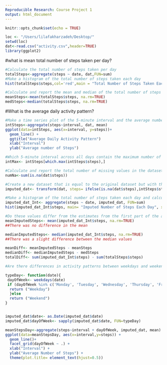 ```yaml
---
Reproducible Research: Course Project 1
output: html_document
---
```


```r
knitr::opts_chunk$set(echo = TRUE)
```



```r
loc <- "/Users/lilafakharzadeh/Desktop/"
setwd(loc)
dat<-read.csv("activity.csv",header=TRUE)
library(ggplot2)
```

#what is mean total number of steps taken per day?

```r
#Calculate the total number of steps taken per day
totalSteps<-aggregate(steps ~ date, dat,FUN=sum)
#Make a histogram of the total number of steps taken each day
hist(totalSteps$steps,col='red',main = "Total Number of Steps Taken Each Day", xlab = "Number of Steps")
```

```r
#Calculate and report the mean and median of the total number of steps taken per day
meanSteps<-mean(totalSteps$steps, na.rm=TRUE)
medSteps<-median(totalSteps$steps, na.rm=TRUE)
```
#What is the average daily activity pattern?
```r
#Make a time series plot of the 5-minute interval and the average number of steps taken averaged across all days
intSteps<-aggregate(steps~interval, dat, mean)
ggplot(data=intSteps, aes(x=interval, y=steps))+ 
  geom_line() +
  ggtitle("Average Daily Activity Pattern")
  xlab("Interval")
  ylab("Average number of Steps")
```

```r
#Which 5-minute interval across all days contain the maximum number of steps
intMax<- intSteps[which.max(intSteps$steps),]

#Calculate and report the total number of missing values in the dataset
numNa<-sum(is.na(dat$steps))

#Create a new dataset that is equal to the original dataset but with the missing data filled in
imputed_dat<- transform(dat, steps= ifelse(is.na(dat$steps),intSteps$steps[match(dat$interval, intSteps$interval)],dat$steps))

#Make a histogram of the total number of steps taken each day and calculate and report the mean and median total number of steps taken per day.  
imputed_dat_Int<- aggregate(steps ~ date, imputed_dat, FUN=sum)
hist(imputed_dat_Int$steps, main= "Imputed Number of Steps Each Day", xlab= "Number of Steps")

#Do these values differ from the estimates from the first part of the assignment?
meanImputedSteps<- mean(imputed_dat_Int$steps, na.rm=TRUE)
##There was no difference in the mean

medianImputedSteps<- median(imputed_dat_Int$steps, na.rm=TRUE)
##There was a slight difference between the median values

meanDiff<- meanImputedSteps - meanSteps
medianDiff<- medianImputedSteps - medSteps
totalDiff<- sum(imputed_dat_Int$steps) - sum(totalSteps$steps)

#Are there differences in activity patterns between weekdays and weekends?

typeDay<- function(date){
 dayOfWeek<- weekdays(date)
 if (dayOfWeek %in% c('Monday', 'Tuesday', 'Wednesday', 'Thursday', 'Friday')){
  return ("Weekday")
  }else 
  return ("Weekend")
}


imputed_dat$date<- as.Date(imputed_dat$date)
imputed_dat$dayOfWeek<- sapply(imputed_dat$date, FUN=typeDay)

meanStepsDay<-aggregate(steps~interval + dayOfWeek, imputed_dat, mean)
ggplot(data=meanStepsDay, aes(x=interval,y=steps)) +
  geom_line()+
  facet_grid(dayOfWeek ~ .) +
  xlab("Interval") +
  ylab("Average Number of Steps") +
  theme(plot.title= element_text(hjust=0.5))

```
